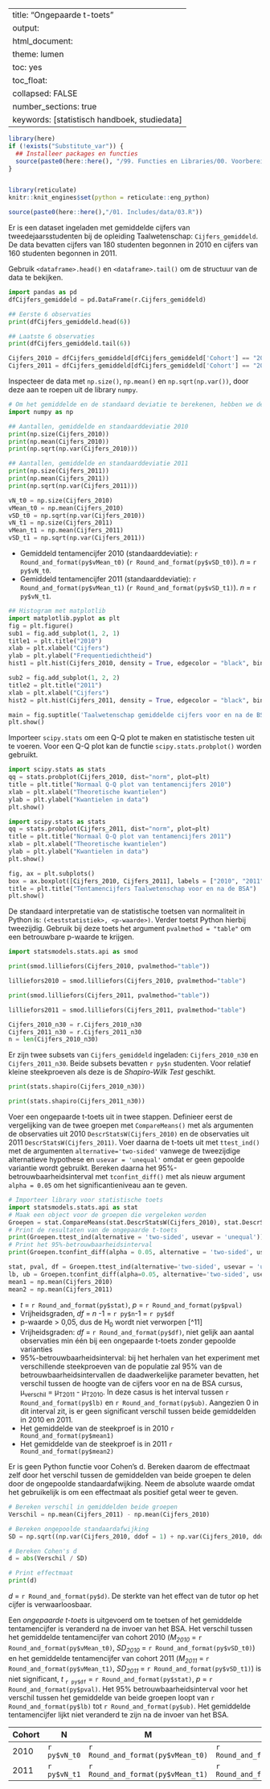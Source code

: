 
---
title: "Ongepaarde t-toets"
output:
  html_document:
    theme: lumen
    toc: yes
    toc_float: 
      collapsed: FALSE 
    number_sections: true
  keywords: [statistisch handboek, studiedata]
---

<!-- ## CLOSEDBLOK: Functies.R -->
```r
library(here)
if (!exists("Substitute_var")) {
  ## Installeer packages en functies
  source(paste0(here::here(), "/99. Functies en Libraries/00. Voorbereidingen.R"), echo = FALSE)
}
```
<!-- ## /CLOSEDBLOK: Functies.R -->

<style>
`r htmltools::includeHTML(paste0(here::here(),"/01. Includes/css/Stylesheet_SHHO.css"))`
</style>

<!-- ## CLOSEDBLOK: Header.R -->
```r
```
<!-- ## /CLOSEDBLOK: Header.R -->

<!-- ## CLOSEDBLOK: Reticulate.py -->
```r
library(reticulate)
knitr::knit_engines$set(python = reticulate::eng_python)
```
<!-- ## /CLOSEDBLOK: Reticulate.py -->

<!-- ## OPENBLOK: Data-aanmaken.py -->
```r
source(paste0(here::here(),"/01. Includes/data/03.R"))
```
<!-- ## /OPENBLOK: Data-aanmaken.py -->

<!-- ## TEKSTBLOK: Dataset-inladen.py -->
Er is een dataset ingeladen met gemiddelde cijfers van tweedejaarsstudenten bij de opleiding Taalwetenschap: `Cijfers_gemiddeld`. De data bevatten cijfers van 180 studenten begonnen in 2010 en cijfers van 160 studenten begonnen in 2011.
<!-- ## /TEKSTBLOK: Dataset-inladen.py -->

<!-- ## TEKSTBLOK: Data-bekijken.py -->
Gebruik `<dataframe>.head()` en `<dataframe>.tail()` om de structuur van de data te bekijken.
<!-- ## /TEKSTBLOK: Data-bekijken.py -->

<!-- ## OPENBLOK: Data-bekijken.py -->
```python
import pandas as pd
dfCijfers_gemiddeld = pd.DataFrame(r.Cijfers_gemiddeld)
```

```python
## Eerste 6 observaties
print(dfCijfers_gemiddeld.head(6))
```

```python
## Laatste 6 observaties
print(dfCijfers_gemiddeld.tail(6))
```
<!-- ## /OPENBLOK: Data-bekijken.py -->

<!-- ## OPENBLOK: Data-selecteren.py -->
```python
Cijfers_2010 = dfCijfers_gemiddeld[dfCijfers_gemiddeld['Cohort'] == "2010"]['Cijfers']
Cijfers_2011 = dfCijfers_gemiddeld[dfCijfers_gemiddeld['Cohort'] == "2011"]['Cijfers']
```
<!-- ## /OPENBLOK: Data-selecteren.py -->

<!-- ## TEKSTBLOK: Data-beschrijven.py -->
Inspecteer de data met `np.size()`, `np.mean()` en `np.sqrt(np.var())`, door deze aan te roepen uit de library `numpy`.
<!-- ## /TEKSTBLOK: Data-beschrijven.py -->

<!-- ## OPENBLOK: Data-beschrijven-inladen.py -->
```python
# Om het gemiddelde en de standaard deviatie te berekenen, hebben we de library 'numpy' nodig
import numpy as np
```
<!-- ## OPENBLOK: Data-beschrijven-inladen.py -->

<!-- ## OPENBLOK: Data-beschrijven-1.py -->
```python
## Aantallen, gemiddelde en standaarddeviatie 2010
print(np.size(Cijfers_2010))
print(np.mean(Cijfers_2010))
print(np.sqrt(np.var(Cijfers_2010)))
```
<!-- ## /OPENBLOK: Data-beschrijven-1.py -->

<!-- ## OPENBLOK: Data-beschrijven-2.py -->
```python
## Aantallen, gemiddelde en standaarddeviatie 2011
print(np.size(Cijfers_2011))
print(np.mean(Cijfers_2011))
print(np.sqrt(np.var(Cijfers_2011)))
```
<!-- ## /OPENBLOK: Data-beschrijven-2.py -->

<!-- ## CLOSEDBLOK: Data-beschrijven-3.py -->
```python
vN_t0 = np.size(Cijfers_2010)
vMean_t0 = np.mean(Cijfers_2010)
vSD_t0 = np.sqrt(np.var(Cijfers_2010))
vN_t1 = np.size(Cijfers_2011)
vMean_t1 = np.mean(Cijfers_2011)
vSD_t1 = np.sqrt(np.var(Cijfers_2011))
```
<!-- ## /CLOSEDBLOK: Data-beschrijven-3.py -->

<!-- ## TEKSTBLOK: Data-beschrijven-4.py -->
* Gemiddeld tentamencijfer 2010 (standaarddeviatie): `r Round_and_format(py$vMean_t0)` (`r Round_and_format(py$vSD_t0)`). *n* = `r py$vN_t0`.
* Gemiddeld tentamencijfer 2011 (standaarddeviatie): `r Round_and_format(py$vMean_t1)` (`r Round_and_format(py$vSD_t1)`). *n* = `r py$vN_t1`.
<!-- ## /TEKSTBLOK: Data-beschrijven-4.py -->

<!-- ## OPENBLOK: Histogram.py -->
```python
## Histogram met matplotlib
import matplotlib.pyplot as plt
fig = plt.figure()
sub1 = fig.add_subplot(1, 2, 1)
title1 = plt.title("2010")
xlab = plt.xlabel("Cijfers")
ylab = plt.ylabel("Frequentiedichtheid")
hist1 = plt.hist(Cijfers_2010, density = True, edgecolor = "black", bins = 9)

sub2 = fig.add_subplot(1, 2, 2)
title2 = plt.title("2011")
xlab = plt.xlabel("Cijfers")
hist2 = plt.hist(Cijfers_2011, density = True, edgecolor = "black", bins = 9)

main = fig.suptitle('Taalwetenschap gemiddelde cijfers voor en na de BSA')
plt.show()
```
<!-- ## /OPENBLOK: Histogram.py -->

<!-- ## TEKSTBLOK: QQplot.py -->
Importeer `scipy.stats` om een Q-Q plot te maken en statistische testen uit te voeren. Voor een Q-Q plot kan de functie `scipy.stats.probplot()` worden gebruikt.
<!-- ## TEKSTBLOK: QQplot.py -->

<!-- ## OPENBLOK: QQplot-t1.py -->
```python
import scipy.stats as stats
qq = stats.probplot(Cijfers_2010, dist="norm", plot=plt)
title = plt.title("Normaal Q-Q plot van tentamencijfers 2010")
xlab = plt.xlabel("Theoretische kwantielen")
ylab = plt.ylabel("Kwantielen in data")
plt.show()
```
<!-- ## /OPENBLOK: QQplot-t1.py -->

<!-- ## OPENBLOK: QQplot-t2.py -->
```python
import scipy.stats as stats
qq = stats.probplot(Cijfers_2011, dist="norm", plot=plt)
title = plt.title("Normaal Q-Q plot van tentamencijfers 2011")
xlab = plt.xlabel("Theoretische kwantielen")
ylab = plt.ylabel("Kwantielen in data")
plt.show()
```
<!-- ## /OPENBLOK: QQplot-t2.py -->

<!-- ## OPENBLOK: Boxplot.py -->
```python
fig, ax = plt.subplots()
box = ax.boxplot([Cijfers_2010, Cijfers_2011], labels = ["2010", "2011"])
title = plt.title("Tentamencijfers Taalwetenschap voor en na de BSA")
plt.show()
```
<!-- ## /OPENBLOK: Boxplot.py -->

<!-- ## TEKSTBLOK: Lilliefors-test1.py -->
De standaard interpretatie van de statistische toetsen van normaliteit in Python is: `(<teststatistiek>, <p-waarde>)`. Verder toetst Python hierbij tweezijdig. Gebruik bij deze toets het argument `pvalmethod = "table"` om een betrouwbare p-waarde te krijgen.
<!-- ## /TEKSTBLOK: Lilliefors-test1.py -->

<!-- ## OPENBLOK: Library-nortest.py -->
```python
import statsmodels.stats.api as smod
```
<!-- ## OPENBLOK: Library-nortest.py -->

<!-- ## OPENBLOK: Lilliefors-test-1.py -->
``` python
print(smod.lilliefors(Cijfers_2010, pvalmethod="table"))
```
``` python
lilliefors2010 = smod.lilliefors(Cijfers_2010, pvalmethod="table")
```
<!-- ## /OPENBLOK: Lilliefors-test-1.py -->

<!-- ## OPENBLOK: Lilliefors-test-2.py -->
``` python
print(smod.lilliefors(Cijfers_2011, pvalmethod="table"))
```
``` python
lilliefors2011 = smod.lilliefors(Cijfers_2011, pvalmethod="table")
```
<!-- ## /OPENBLOK: Lilliefors-test-2.py -->

<!-- ## TEKSTBLOK: Shapiro-Wilk-test -->
```python
Cijfers_2010_n30 = r.Cijfers_2010_n30
Cijfers_2011_n30 = r.Cijfers_2011_n30
n = len(Cijfers_2010_n30)
```
Er zijn twee subsets van `Cijfers_gemiddeld` ingeladen: `Cijfers_2010_n30` en `Cijfers_2011_n30`. Beide subsets bevatten `r py$n` studenten. Voor relatief kleine steekproeven als deze is de *Shapiro-Wilk Test* geschikt.
<!-- ## TEKSTBLOK: Shapiro-Wilk-test -->

<!-- ## OPENBLOK: Shapiro-Wilk-test-1.py -->
``` python
print(stats.shapiro(Cijfers_2010_n30))
```
<!-- ## /OPENBLOK: Shapiro-Wilk-test-1.py -->

<!-- ## OPENBLOK: Shapiro-Wilk-test-2.py -->
``` python
print(stats.shapiro(Cijfers_2011_n30))
```
<!-- ## /OPENBLOK: Shapiro-Wilk-test-2.py -->

<!-- ## TEKSTBLOK: T-test.py -->
Voer een ongepaarde t-toets uit in twee stappen. Definieer eerst de vergelijking van de twee groepen met `CompareMeans()` met als argumenten de observaties uit 2010 `DescrStatsW(Cijfers_2010)` en de observaties uit 2011 `DescrStatsW(Cijfers_2011)`. Voer daarna de t-toets uit met `ttest_ind()` met de argumenten `alternative='two-sided'` vanwege de tweezijdige alternatieve hypothese en `usevar = 'unequal'` omdat er geen gepoolde variantie wordt gebruikt. Bereken daarna het 95%-betrouwbaarheidsinterval met `tconfint_diff()` met als nieuw argument `alpha = 0.05` om het significantieniveau aan te geven.
<!-- ## /TEKSTBLOK: T-test.py -->

<!-- ## OPENBLOK: T-test.py -->
```python
# Importeer library voor statistische toets
import statsmodels.stats.api as stat
# Maak een object voor de groepen die vergeleken worden
Groepen = stat.CompareMeans(stat.DescrStatsW(Cijfers_2010), stat.DescrStatsW(Cijfers_2011))
# Print de resultaten van de ongepaarde t-toets
print(Groepen.ttest_ind(alternative = 'two-sided', usevar = 'unequal'))
# Print het 95%-betrouwbaarheidsinterval
print(Groepen.tconfint_diff(alpha = 0.05, alternative = 'two-sided', usevar = 'pooled'))
```
<!-- ## /OPENBLOK: T-test.py -->

<!-- ## CLOSEDBLOK: T-test.py -->
```python
stat, pval, df = Groepen.ttest_ind(alternative='two-sided', usevar = 'unequal')
lb, ub = Groepen.tconfint_diff(alpha=0.05, alternative='two-sided', usevar='pooled')
mean1 = np.mean(Cijfers_2010)
mean2 = np.mean(Cijfers_2011)
```
<!-- ## /CLOSEDBLOK: T-test.py -->

<!-- ## TEKSTBLOK: T-test2.py -->
* *t* = `r Round_and_format(py$stat)`, *p* = `r Round_and_format(py$pval)`
* Vrijheidsgraden, *df* = *n* -1 = `r py$n`-1 = `r py$df`  
* p-waarde > 0,05, dus de H~0~ wordt niet verworpen [^11]
* Vrijheidsgraden: *df* = `r Round_and_format(py$df)`, niet gelijk aan aantal observaties min één bij een ongepaarde t-toets zonder gepoolde varianties
* 95%-betrouwbaarheidsinterval: bij het herhalen van het experiment met verschillende steekproeven van de populatie zal 95% van de betrouwbaarheidsintervallen de daadwerkelijke parameter bevatten, het verschil tussen de hoogte van de cijfers voor en na de BSA  cursus, µ~verschil~ = µ~T2011~ - µ~T2010~. In deze casus is het interval tussen `r Round_and_format(py$lb)` en `r Round_and_format(py$ub)`. Aangezien 0 in dit interval zit, is er geen significant verschil tussen beide gemiddelden in 2010 en 2011.
* Het gemiddelde van de steekproef is in 2010 `r Round_and_format(py$mean1)`
* Het gemiddelde van de steekproef is in 2011 `r Round_and_format(py$mean2)`
<!-- ## /TEKSTBLOK: T-test2.py -->


<!-- ## TEKSTBLOK: Cohen-d.py -->
Er is geen Python functie voor Cohen's d. Bereken daarom de effectmaat zelf door het verschil tussen de gemiddelden van beide groepen te delen door de ongepoolde standaardafwijking. Neem de absolute waarde omdat het gebruikelijk is om een effectmaat als positief getal weer te geven.
<!-- ## /TEKSTBLOK: Cohen-d.py -->

<!-- ## OPENBLOK: Cohens-d-test.py -->
```python
# Bereken verschil in gemiddelden beide groepen
Verschil = np.mean(Cijfers_2011) - np.mean(Cijfers_2010)

# Bereken ongepoolde standaardafwijking
SD = np.sqrt((np.var(Cijfers_2010, ddof = 1) + np.var(Cijfers_2010, ddof = 1)) / 2)

# Bereken Cohen's d
d = abs(Verschil / SD)

# Print effectmaat
print(d)
```

<!-- ## /OPENBLOK: Cohens-d-test.py -->

<!-- ## CLOSEDBLOK: Cohens-d-test.py -->
<!-- ## /CLOSEDBLOK: Cohens-d-test.py -->

<!-- ## TEKSTBLOK: Cohens-d-test.py -->
*d* = `r Round_and_format(py$d)`. De sterkte van het effect van de tutor op het cijfer is verwaarloosbaar. 
<!-- ## /TEKSTBLOK: Cohens-d-test.py -->

<!-- ## TEKSTBLOK: Rapportage.py -->
Een *ongepaarde t-toets* is uitgevoerd om te toetsen of het gemiddelde tentamencijfer is veranderd na de invoer van het BSA. Het verschil tussen het gemiddelde tentamencijfer van cohort 2010 (*M~2010~* = `r Round_and_format(py$vMean_t0)`, *SD~2010~* = `r Round_and_format(py$vSD_t0)`) en het gemiddelde tentamencijfer van cohort 2011 (*M~2011~* = `r Round_and_format(py$vMean_t1)`, *SD~2011~* = `r Round_and_format(py$vSD_t1)`) is  niet significant, *t* ~`r py$df`~ = `r Round_and_format(py$stat)`, *p* = `r Round_and_format(py$pval)`. Het 95% betrouwbaarheidsinterval voor het verschil tussen het gemiddelde van beide groepen loopt van `r Round_and_format(py$lb)` tot `r Round_and_format(py$ub)`. Het gemiddelde tentamencijfer lijkt niet veranderd te zijn na de invoer van het BSA. 

| Cohort   | N         | M            | SD         |
| -------- | --------- | ------------ | ---------- |
| 2010     | `r py$vN_t0` | `r Round_and_format(py$vMean_t0)` | `r Round_and_format(py$vSD_t0)` |
| 2011     | `r py$vN_t1` | `r Round_and_format(py$vMean_t1)` | `r Round_and_format(py$vSD_t1)` |
<!-- ## /TEKSTBLOK: Rapportage.py -->

<!-- ## TEKSTBLOK: Extra-Bron.py -->
[^15]: Navarro, D. J. (2015). *Learning statistics with R: A tutorial for psychology students
  and other beginners. (Version 0.5)* University of Adelaide. Adelaide, Australia. 
[Link](http://www.fon.hum.uva.nl/paul/lot2015/Navarro2014.pdf)
<!-- ## /TEKSTBLOK: Extra-Bron.py -->

